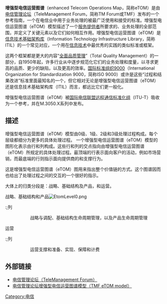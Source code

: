 '''增强型电信运营图谱'''（enhanced Telecom Operations Map，简称eTOM）是由[[电信管理论坛|电信管理论坛]]（TeleManagement Forum，简称TM Forum或TMF）发布的一个参考指南，一个在电信业中用于业务处理的被最广泛使用和接受的标准。增强型电信运营图谱（eTOM）模型描述了一个[[服务提供者|服务提供者]]所要求的、业务处理的全部范围，并定义了关键元素以及它们如何相互作用。增强型电信运营图谱（eTOM）是[[ITIL|信息技术基础架构库]]（Information Technology Infrastructure Library，简称ITIL）的一个常见对应，一个用在[[信息技术|信息技术]]中最优秀的实践的类似标准或框架。

这两个框架都是更大的内容“[[全面品质管理|全面品质管理]]”（Total Quality Management）的一部分，自1950年起，许多行业从中逐步规范化它们的业务处理和度量，以寻求更高的品质、更少的缺陷，以及更高的效率。[[ISO_9000|国际标准组织9000]]（International Organization for Standardization 9000，简称ISO 9000）或许是这些“过程和结果改进”标准里面最知名的一个，但它相对无论是增强型电信运营图谱（eTOM）还是信息技术基础架构库（ITIL）而言，都远比它们更一般化。

增强型电信运营图谱（eTOM）被[[国际电信联盟远程通信标准化组|国际电信联盟远程通信标准化组]]（ITU-T）吸收为一个参考，并在M.3050.X系列中发布。

==描述==
增强型电信运营图谱（eTOM）模型由0级、1级、2级和3级处理过程构成。每个层级都细分为更多的具体处理过程。
一个增强型电信运营图谱（eTOM）模型的图形化表示由行和列构成。这些行和列的交点指向由增强型电信运营图谱（eTOM）所规定的具体处理过程。最顶端的行表示面向客户的活动，例如市场营销，而最底端的行则指示面向提供商的和支撑行为。

这是增强型电信运营图谱（eTOM）图用来指出整个价值链的方式。这个图谱因而也给出了处理过程之间的交互的一个很好的指示。

大体上的归类分段是：战略、基础结构及产品，和运营。

;战略、基础结构和产品[[Image:EtomLevel0.png|thumb]]
:;列
::战略与调配、基础结构生命周期管理，以及产品生命周期管理
:;行
::市场营销和报价管理、业务开发和管理、资源开发和管理，以及供应链开发和管理

;运营
:;列
::运营支撑和准备、实现、保障和计费
:;行
::客户关系管理、业务管理和运营、资源管理和运营，以及提供商/合作伙伴关系管理

==外部链接==
* [https://web.archive.org/web/20060414181509/http://www.tmforum.org/browse.asp%3FcatID%3D1647 电信管理论坛（TeleManagement Forum）]
* [http://www.tmforum.org/BestPracticesStandards/BusinessProcessFramework/6637/Home.html 电信管理论坛增强型电信运营图谱模型（TMF eTOM model）] {{Wayback|url=http://www.tmforum.org/BestPracticesStandards/BusinessProcessFramework/6637/Home.html |date=20130730212842 }}

[[Category:电信|Category:电信]]